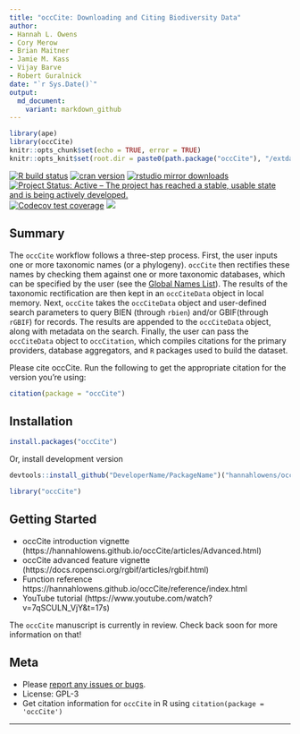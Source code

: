 ```yaml
---
title: "occCite: Downloading and Citing Biodiversity Data"
author:
- Hannah L. Owens
- Cory Merow
- Brian Maitner
- Jamie M. Kass
- Vijay Barve
- Robert Guralnick
date: "`r Sys.Date()`"
output:
  md_document:
    variant: markdown_github
---
```


```r
library(ape)
library(occCite)
knitr::opts_chunk$set(echo = TRUE, error = TRUE)
knitr::opts_knit$set(root.dir = paste0(path.package("occCite"), "/extdata/"))
```

<!-- badges: start -->
[![R build status](https://github.com/hannahlowens/occCite/workflows/R-CMD-check/badge.svg)](https://github.com/hannahlowens/occCite/actions)
[![cran version](https://www.r-pkg.org/badges/version/occCite)](https://cran.r-project.org/package=occCite)
[![rstudio mirror downloads](https://cranlogs.r-pkg.org/badges/occCite)](https://github.com/r-hub/cranlogs.app)
[![Project Status: Active – The project has reached a stable, usable state and is being actively developed.](https://www.repostatus.org/badges/latest/active.svg)](https://www.repostatus.org/#active)
[![Codecov test coverage](https://codecov.io/gh/hannahlowens/occCite/branch/main/graph/badge.svg)](https://codecov.io/gh/hannahlowens/occCite?branch=main)
[![](https://badges.ropensci.org/407_status.svg)](https://github.com/ropensci/software-review/issues/407)
<!-- badges: end -->

## Summary

The `occCite` workflow follows a three-step process. First, the user inputs one or more taxonomic names (or a phylogeny). `occCite` then rectifies these names by checking them against one or more taxonomic databases, which can be specified by the user (see the [Global Names List](http://gni.globalnames.org/data_sources)). The results of the taxonomic rectification are then kept in an `occCiteData` object in local memory. Next, `occCite` takes the `occCiteData` object and user-defined search parameters to query BIEN (through `rbien`) and/or GBIF(through `rGBIF`) for records. The results are appended to the `occCiteData` object, along with metadata on the search. Finally, the user can pass the `occCiteData` object to `occCitation`, which compiles citations for the primary providers, database aggregators, and `R` packages used to build the dataset.

Please cite occCite. Run the following to get the appropriate citation for the version you're using:

```r
citation(package = "occCite")
```

## Installation

```r
install.packages("occCite")
```

Or, install development version

```r
devtools::install_github("DeveloperName/PackageName")("hannahlowens/occCite")
```

```r
library("occCite")
```

## Getting Started

* occCite introduction vignette (https://hannahlowens.github.io/occCite/articles/Advanced.html)
* occCite advanced feature vignette (https://docs.ropensci.org/rgbif/articles/rgbif.html)
* Function reference https://hannahlowens.github.io/occCite/reference/index.html
* YouTube tutorial (https://www.youtube.com/watch?v=7qSCULN_VjY&t=17s)

The `occCite` manuscript is currently in review. Check back soon for more information on that!

## Meta

* Please [report any issues or bugs](https://github.com/hannahlowens/occCite/issues).
* License: GPL-3
* Get citation information for `occCite` in R using `citation(package = 'occCite')`

- - -
